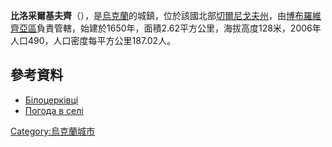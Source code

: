 {{coord|50|38|2|N|31|36|44|E|scale:100000|display=title}}

'''比洛采爾基夫齊'''（{{lang-uk|Білоцерківці}}），是[[烏克蘭|烏克蘭]]的城鎮，位於該國北部[[切爾尼戈夫州|切爾尼戈夫州]]，由[[博布羅維齊亞區|博布羅維齊亞區]]負責管轄，始建於1650年，面積2.62平方公里，海拔高度128米，2006年人口490，人口密度每平方公里187.02人。

==參考資料==
*[http://w1.c1.rada.gov.ua/pls/z7503/A005?rdat1=16.06.2015&rf7571=39609 Білоцерківці] {{Wayback|url=http://w1.c1.rada.gov.ua/pls/z7503/A005?rdat1=16.06.2015&rf7571=39609 |date=20210414105452 }}
* [http://weather.in.ua/ua/chernigovskaja/1369 Погода в селі] {{Wayback|url=http://weather.in.ua/ua/chernigovskaja/1369 |date=20111220105031 }}

{{Ukraine-geo-stub}}
[[Category:烏克蘭城市|Category:烏克蘭城市]]